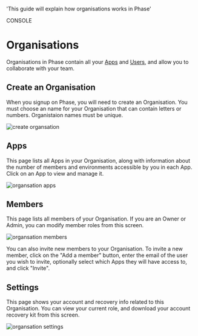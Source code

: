 
  'This guide will explain how organisations works in Phase'

<Tag variant="small">CONSOLE</Tag>

# Organisations

Organisations in Phase contain all your [Apps](/console/apps) and [Users](/console/users), and allow you to collaborate with your team.

## Create an Organisation

When you signup on Phase, you will need to create an Organisation. You must choose an name for your Organisation that can contain letters or numbers. Organistaion names must be unique.

![create organsation](/assets/images/console/organisation/organisation-create.png)

## Apps

This page lists all Apps in your Organisation, along with information about the number of members and environments accessible by you in each App. Click on an App to view and manage it.

![organsation apps](/assets/images/console/organisation/organisation-apps.png)

## Members

This page lists all members of your Organisation. If you are an Owner or Admin, you can modify member roles from this screen.

![organsation members](/assets/images/console/organisation/organisation-members.png)

You can also invite new members to your Organisation. To invite a new member, click on the "Add a member" button, enter the email of the user you wish to invite, optionally select which Apps they will have access to, and click "Invite".

## Settings

This page shows your account and recovery info related to this Organisation. You can view your current role, and download your account recovery kit from this screen.

![organsation settings](/assets/images/console/organisation/organisation-settings.png)
